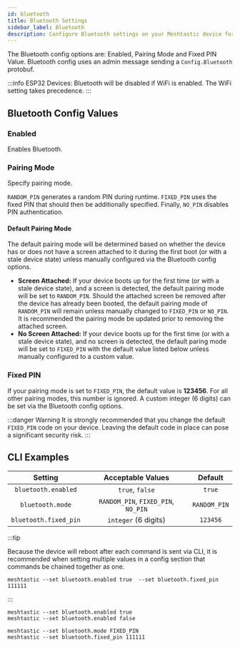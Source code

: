 ```yaml
---
id: bluetooth
title: Bluetooth Settings
sidebar_label: Bluetooth
description: Configure Bluetooth settings on your Meshtastic device for connectivity with smartphones and other devices.
---
```



The Bluetooth config options are: Enabled, Pairing Mode and Fixed PIN Value. Bluetooth config uses an admin message sending a `Config.Bluetooth` protobuf.

:::info
ESP32 Devices: Bluetooth will be disabled if WiFi is enabled. The WiFi setting takes precedence.
:::

## Bluetooth Config Values

### Enabled <CompatibilityIcons configKey="bluetooth_enabled" />

Enables Bluetooth.

### Pairing Mode <CompatibilityIcons configKey="bluetooth_pairing_mode" />

Specify pairing mode.

`RANDOM_PIN` generates a random PIN during runtime.
`FIXED_PIN` uses the fixed PIN that should then be additionally specified.
Finally, `NO_PIN` disables PIN authentication.

#### Default Pairing Mode

The default pairing mode will be determined based on whether the device has or does not have a screen attached to it during the first boot (or with a stale device state) unless manually configured via the Bluetooth config options.

- **Screen Attached:** If your device boots up for the first time (or with a stale device state), and a screen is detected, the default pairing mode will be set to `RANDOM_PIN`. Should the attached screen be removed after the device has already been booted, the default pairing mode of `RANDOM_PIN` will remain unless manually changed to `FIXED_PIN` or `NO_PIN`. It is recommended the pairing mode be updated prior to removing the attached screen.
- **No Screen Attached:** If your device boots up for the first time (or with a stale device state), and no screen is detected, the default paring mode will be set to `FIXED_PIN` with the default value listed below unless manually configured to a custom value.

### Fixed PIN <CompatibilityIcons configKey="bluetooth_fixed_pin" />

If your pairing mode is set to `FIXED_PIN`, the default value is **123456**. For all other pairing modes, this number is ignored. A custom integer (6 digits) can be set via the Bluetooth config options.

:::danger Warning
It is strongly recommended that you change the default `FIXED_PIN` code on your device. Leaving the default code in place can pose a significant security risk.
:::


## CLI Examples



|        Setting        |          Acceptable Values          |   Default    |
|:---------------------:|:-----------------------------------:|:------------:|
|  `bluetooth.enabled`  |           `true`, `false`           |    `true`    |
|   `bluetooth.mode`    | `RANDOM_PIN`, `FIXED_PIN`, `NO_PIN` | `RANDOM_PIN` |
| `bluetooth.fixed_pin` |        `integer` (6 digits)         |   `123456`   |

:::tip

Because the device will reboot after each command is sent via CLI, it is recommended when setting multiple values in a config section that commands be chained together as one.

```shell title="Example:"
meshtastic --set bluetooth.enabled true  --set bluetooth.fixed_pin 111111
```

:::

```shell title="Enable/Disable Bluetooth Module"
meshtastic --set bluetooth.enabled true
meshtastic --set bluetooth.enabled false
```

```shell title="Set a fixed pin"
meshtastic --set bluetooth.mode FIXED_PIN
meshtastic --set bluetooth.fixed_pin 111111
```

